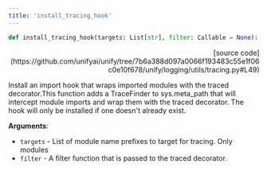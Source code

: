 ```yaml
---
title: 'install_tracing_hook'
---
```


```python
def install_tracing_hook(targets: List[str], filter: Callable = None):
```

<p align="right">[source code](https://github.com/unifyai/unify/tree/7b6a388d097a0066f193483c55e1f06c0e10f678/unify/logging/utils/tracing.py#L49)</p>

Install an import hook that wraps imported modules with the traced decorator.This function adds a TraceFinder to sys.meta_path that will intercept module imports
and wrap them with the traced decorator. The hook will only be installed if one
doesn't already exist.

**Arguments**:

- `targets` - List of module name prefixes to target for tracing. Only modules
- `filter` - A filter function that is passed to the traced decorator.